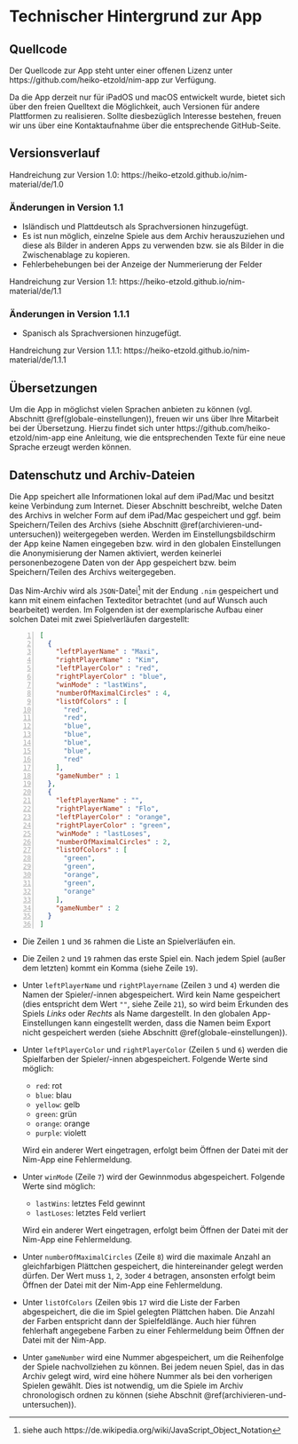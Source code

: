 # Technischer Hintergrund zur App 


## Quellcode

Der Quellcode zur App steht unter einer offenen Lizenz unter https://github.com/heiko-etzold/nim-app zur Verfügung.

Da die App derzeit nur für iPadOS und macOS entwickelt wurde, bietet sich über den freien Quelltext die Möglichkeit, auch Versionen für andere Plattformen zu realisieren. 
Sollte diesbezüglich Interesse bestehen, freuen wir uns über eine Kontaktaufnahme über die entsprechende GitHub-Seite.

## Versionsverlauf

Handreichung zur Version 1.0: https://heiko-etzold.github.io/nim-material/de/1.0

### Änderungen in Version 1.1 {-}

* Isländisch und Plattdeutsch als Sprachversionen hinzugefügt.
* Es ist nun möglich, einzelne Spiele aus dem Archiv herauszuziehen und diese als Bilder in anderen Apps zu verwenden bzw. sie als Bilder in die Zwischenablage zu kopieren.
* Fehlerbehebungen bei der Anzeige der Nummerierung der Felder

Handreichung zur Version 1.1: https://heiko-etzold.github.io/nim-material/de/1.1

### Änderungen in Version 1.1.1 {-}

* Spanisch als Sprachversionen hinzugefügt.

Handreichung zur Version 1.1.1: https://heiko-etzold.github.io/nim-material/de/1.1.1



## Übersetzungen {#uebersetzungen}

Um die App in möglichst vielen Sprachen anbieten zu können (vgl. Abschnitt \@ref(globale-einstellungen)), freuen wir uns über Ihre Mitarbeit bei der Übersetzung. 
Hierzu findet sich unter https://github.com/heiko-etzold/nim-app eine Anleitung, wie die entsprechenden Texte für eine neue Sprache erzeugt werden können. 

## Datenschutz und Archiv-Dateien

Die App speichert alle Informationen lokal auf dem iPad/Mac und besitzt keine Verbindung zum Internet. 
Dieser Abschnitt beschreibt, welche Daten des Archivs in welcher Form auf dem iPad/Mac gespeichert und ggf. beim Speichern/Teilen des Archivs (siehe Abschnitt \@ref(archivieren-und-untersuchen)) weitergegeben werden. 
Werden im Einstellungsbildschirm der App keine Namen eingegeben bzw. wird in den globalen Einstellungen die Anonymisierung der Namen aktiviert, werden keinerlei personenbezogene Daten von der App gespeichert bzw. beim Speichern/Teilen des Archivs weitergegeben.

Das Nim-Archiv wird als `JSON`-Datei^[siehe auch https://de.wikipedia.org/wiki/JavaScript_Object_Notation] mit der Endung `.nim` gespeichert und kann mit einem einfachen Texteditor betrachtet (und auf Wunsch auch bearbeitet) werden. 
Im Folgenden ist der exemplarische Aufbau einer solchen Datei mit zwei Spielverläufen dargestellt: 

```{#NimArchiv .json .numberLines}
[
  {
    "leftPlayerName" : "Maxi",
    "rightPlayerName" : "Kim",
    "leftPlayerColor" : "red",
    "rightPlayerColor" : "blue",
    "winMode" : "lastWins",
    "numberOfMaximalCircles" : 4,
    "listOfColors" : [
      "red",
      "red",
      "blue",
      "blue",
      "blue",
      "blue",
      "red"
    ],
    "gameNumber" : 1
  },
  {
    "leftPlayerName" : "",
    "rightPlayerName" : "Flo",
    "leftPlayerColor" : "orange",
    "rightPlayerColor" : "green",
    "winMode" : "lastLoses",
    "numberOfMaximalCircles" : 2,
    "listOfColors" : [
      "green",
      "green",
      "orange",
      "green",
      "orange"
    ],
    "gameNumber" : 2
  }
]
```

* Die Zeilen `1` und `36` rahmen die Liste an Spielverläufen ein.

* Die Zeilen `2` und `19` rahmen das erste Spiel ein. 
Nach jedem Spiel (außer dem letzten) kommt ein Komma (siehe Zeile `19`).

* Unter `leftPlayerName` und `rightPlayername` (Zeilen `3` und `4`) werden die Namen der Spieler/-innen abgespeichert. Wird kein Name gespeichert (dies entspricht dem Wert `""`, siehe Zeile `21`), so wird beim Erkunden des Spiels *Links* oder *Rechts* als Name dargestellt. 
In den globalen App-Einstellungen kann eingestellt werden, dass die Namen beim Export nicht gespeichert werden (siehe Abschnitt \@ref(globale-einstellungen)). 

* Unter `leftPlayerColor` und `rightPlayerColor` (Zeilen `5` und `6`) werden die Spielfarben der Spieler/-innen abgespeichert. Folgende Werte sind möglich:
  - `red`: rot 
  - `blue`: blau
  - `yellow`: gelb
  - `green`: grün
  - `orange`: orange
  - `purple`: violett
  
  Wird ein anderer Wert eingetragen, erfolgt beim Öffnen der Datei mit der Nim-App eine Fehlermeldung.
* Unter `winMode` (Zeile `7`) wird der Gewinnmodus abgespeichert. Folgende Werte sind möglich:
  - `lastWins`: letztes Feld gewinnt
  - `lastLoses`: letztes Feld verliert
  
  Wird ein anderer Wert eingetragen, erfolgt beim Öffnen der Datei mit der Nim-App eine Fehlermeldung.


* Unter `numberOfMaximalCircles` (Zeile `8`) wird die maximale Anzahl an gleichfarbigen Plättchen gespeichert, die hintereinander gelegt werden dürfen. Der Wert muss `1`, `2`, `3`oder `4` betragen, ansonsten erfolgt beim Öffnen der Datei mit der Nim-App eine Fehlermeldung.


* Unter `listOfColors` (Zeilen `9`bis `17` wird die Liste der Farben abgespeichert, die die im Spiel gelegten Plättchen haben. Die Anzahl der Farben entspricht dann der Spielfeldlänge. Auch hier führen fehlerhaft angegebene Farben zu einer Fehlermeldung beim Öffnen der Datei mit der Nim-App.

* Unter `gameNumber` wird eine Nummer abgespeichert, um die Reihenfolge der Spiele nachvollziehen zu können. Bei jedem neuen Spiel, das in das Archiv gelegt wird, wird eine höhere Nummer als bei den vorherigen Spielen gewählt. Dies ist notwendig, um die Spiele im Archiv chronologisch ordnen zu können (siehe Abschnit \@ref(archivieren-und-untersuchen)). 

